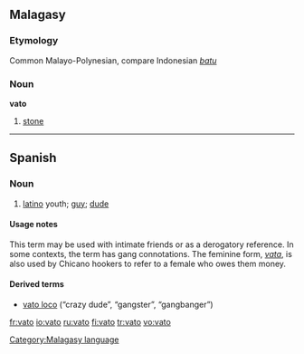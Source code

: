 ==Malagasy==
===Etymology===
Common Malayo-Polynesian, compare Indonesian ''[[batu]]''
===Noun===
'''vato'''

# [[stone]]

[[Category:Malagasy language]]

----

==Spanish==
===Noun===
{{es-noun-mf|f=vata}}

#{{context|Chicano|slang}} [[latino]] youth; [[guy]]; [[dude]]

====Usage notes====
This term may be used with intimate friends or as a derogatory reference.  In some contexts, the term has gang connotations.  The feminine form, ''[[vata]]'', is also used by Chicano hookers to refer to a female who owes them money.

====Derived terms====
* [[vato loco]] (“crazy dude”, “gangster”, “gangbanger”)

[[fr:vato]]
[[io:vato]]
[[ru:vato]]
[[fi:vato]]
[[tr:vato]]
[[vo:vato]]
